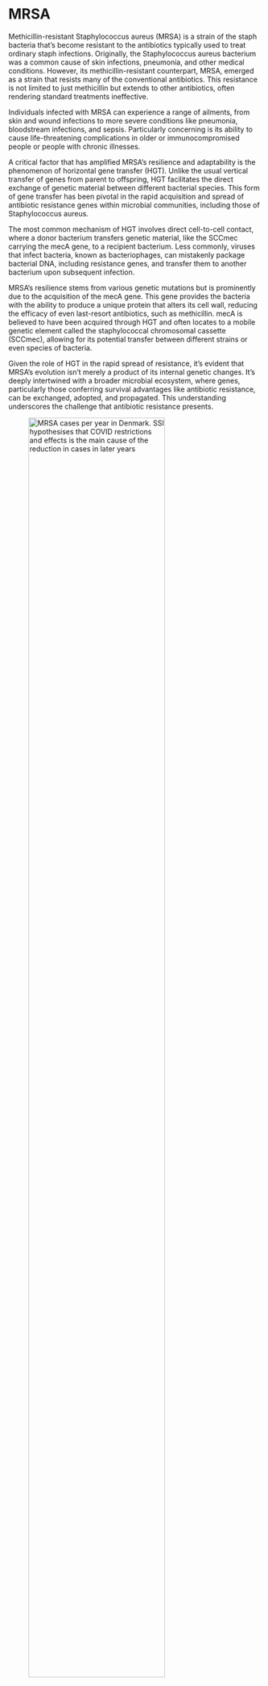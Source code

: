 # MRSA

Methicillin-resistant Staphylococcus aureus (MRSA) is a strain of the staph bacteria that's become resistant to the antibiotics typically used to treat ordinary staph infections. Originally, the Staphylococcus aureus bacterium was a common cause of skin infections, pneumonia, and other medical conditions. However, its methicillin-resistant counterpart, MRSA, emerged as a strain that resists many of the conventional antibiotics. This resistance is not limited to just methicillin but extends to other antibiotics, often rendering standard treatments ineffective. 

Individuals infected with MRSA can experience a range of ailments, from skin and wound infections to more severe conditions like pneumonia, bloodstream infections, and sepsis. Particularly concerning is its ability to cause life-threatening complications in older or immunocompromised people or people with chronic illnesses. 

A critical factor that has amplified MRSA's resilience and adaptability is the phenomenon of horizontal gene transfer (HGT). Unlike the usual vertical transfer of genes from parent to offspring, HGT facilitates the direct exchange of genetic material between different bacterial species. This form of gene transfer has been pivotal in the rapid acquisition and spread of antibiotic resistance genes within microbial communities, including those of Staphylococcus aureus. 

The most common mechanism of HGT involves direct cell-to-cell contact, where a donor bacterium transfers genetic material, like the SCCmec carrying the mecA gene, to a recipient bacterium. Less commonly, viruses that infect bacteria, known as bacteriophages, can mistakenly package bacterial DNA, including resistance genes, and transfer them to another bacterium upon subsequent infection. 

MRSA's resilience stems from various genetic mutations but is prominently due to the acquisition of the mecA  gene. This gene provides the bacteria with the ability to produce a unique protein that alters its cell wall, reducing the efficacy of even last-resort antibiotics, such as methicillin. mecA is believed to have been acquired through HGT and often locates to a mobile genetic element called the staphylococcal chromosomal cassette (SCCmec), allowing for its potential transfer between different strains or even species of bacteria.

Given the role of HGT in the rapid spread of resistance, it's evident that MRSA's evolution isn't merely a product of its internal genetic changes. It's deeply intertwined with a broader microbial ecosystem, where genes, particularly those conferring survival advantages like antibiotic resistance, can be exchanged, adopted, and propagated. This understanding underscores the challenge that antibiotic resistance presents.

![MRSA cases per year in Denmark. SSI hypothesises that COVID restrictions and effects is the main cause of the reduction in cases in later years](./images/mrsa_2021_figur1.png){#fig-mrsa_infections width=80%}

<!-- https://www.ssi.dk/sygdomme-beredskab-og-forskning/sygdomsovervaagning/m/mrsa-2021  -->

Iinvestigating the origins of the mecA gene in MRSA providesinsights into the potential sources and the evolutionary trajectory of antibiotic resistance. Your goal is to identify which organism(s) Staphylococcus aureus might have acquired the mecA gene, and what evidence supports this potential horizontal gene transfer event? 

The structural learning goals of this exercise are:

- Learn how to retrieve sequences for analysis
- Build practical experience using Blast
- Acquire practical experience with multiple alignment tools.



## Sequence Retrieval  {.unnumbered}

#### Exercise
Obtain the genetic sequence for the mecA gene from MRSA. Go to [Genbank](https://www.ncbi.nlm.nih.gov/genbank) and find a complete sequence for mecA in Staphylococcus aureus. That is, do a nucleotide search for “Staphylococcus aureus mecA” and select a MecA gene version with “complete cds”. See @fig-mecA_ncbi. Do not pick the complete genome. Check if MRSA is mentioned in the documentation for the result. 

::: {.content-hidden unless-profile="ta"}
::: {.callout-note appearance="simple"}
## TA note

Some note for TAs

:::
:::

#### Exercise
Find the FASTA version of the genomic reference assembly. This will give you the genetic sequence of the gene. Keep the header of the sequence (“>... Staph…, complete cds”), as we will need this later.

::: {.content-hidden unless-profile="ta"}
::: {.callout-note appearance="simple"}
## TA note

Some note for TAs

:::
:::

#### Exericse
Find the FASTA version of the protein sequence. There might be a link to this in “Related Information.”

![Screenshot](./images/mecA_ncbi.png){#fig-mecA_ncbi width=80%}

::: {.content-hidden unless-profile="ta"}
::: {.callout-note appearance="simple"}
## TA note

Some note for TAs

:::
:::

## Database Searching using BLAST  {.unnumbered}

#### Exercise
Go to the [NCBI BLAST web portal](https://blast.ncbi.nlm.nih.gov/Blast.cgi). Use the mecA nucleotide sequence to search for similar sequences in the nucleotide database. Which organisms have regions with high similarity to the mecA gene nucleotide sequence in your query?  Tip: Check the “Show results in a new window” to allow searching multiple times and compare results. Further, know that it is normal for blasting to take a few minutes. Examine the following metrics (columns):  

- **E-value (Expect value)**: The number of hits one can "expect" to see by chance when searching a database of a particular size. Lower E-values indicate a more significant match. Typically, E-values below 0.05 or especially 0.01 suggest a significant match, but the threshold can depend on the content and especially the size of the search. The longer a search term, the less likely it is for random matches.
- **Percent Identity**: The percentage of identical matches between the query and subject sequences over the aligned region.
  
::: {.content-hidden unless-profile="ta"}
::: {.callout-note appearance="simple"}
## TA note

Some note for TAs

:::
:::

#### Exercise
Try adjusting the number of maximum target sequences in “Algorithm Parameters” (e.g., to 1000). You can also exclude “Staphylococcus aureus” from the search results to only see other organisms.  

- How did this affect the results?
- Check the taxonomy of your found organisms.
- Check the graphic summary of the results. 

::: {.content-hidden unless-profile="ta"}
::: {.callout-note appearance="simple"}
## TA note

Some note for TAs

:::
:::
  
#### Exercise
Try the other programs (“Program Selection”). They may be slower but can find less similar matches that may uncover the potential sources of the gene.

- Did this affect the results? If so, how? (Use the taxonomy and graphic summary in your analysis.)
- What are the main differences between the programs (megablast, discontiguous megablast, and blastn). 
- What do we expect from the different algorithms? It is okay to use Wikipedia or similar resources.

::: {.content-hidden unless-profile="ta"}
::: {.callout-note appearance="simple"}
## TA note

Some note for TAs

:::
:::

#### Exercise
Try the protein blast algorithms and compare the findings. This requires the protein sequence. Do you find the MecA gene product (i.e., protein) in other types of bacteria (i.e., not Staphylococcus strains)? If so, what may this imply about horizontal gene transfer of this gene? Is there a risk of MRSA “helping” completely different, and perhaps more dangerous, bacteria genera become antibiotics resistant?

::: {.content-hidden unless-profile="ta"}
::: {.callout-note appearance="simple"}
## TA note

Some note for TAs

:::
:::

#### Exercise
You might see multiple Staphylococcus strains when allowing higher maximum target sequences. What are the potential interpretations of this concerning horizontal gene transfer? Can we deduce a single origin of the gene in Staphylococcus aureus from these results? Remember that we see a snapshot of where the genes were present during various studies – this is ever-changing.

::: {.content-hidden unless-profile="ta"}
::: {.callout-note appearance="simple"}
## TA note

Some note for TAs

:::
:::

#### Exericse
According to Bloemendaal et al. (2010): "Methicillin Resistance Transfer from Staphylococcus epidermidis to Methicillin-Susceptible Staphylococcus aureus in a Patient during Antibiotic Therapy", mecA may be transferred from Staphylococcus epidermidis. The mecA gene is located on the Staphylococcal Cassette Chromosome mec (SCCmec), and they found that the SCCmec were almost identical in MRSA and in S. epidermidis in a patient. 

- Does your results imply this may be true?
- If this was the case in that one patient, does it mean the MecA gene in MRSA always stems from S. epidermidis?

::: {.content-hidden unless-profile="ta"}
::: {.callout-note appearance="simple"}
## TA note

Some note for TAs

:::
:::

## Multiple Sequence Alignment using ClustalW  {.unnumbered}

#### Exercise
Choose five or more types of bacteria from your BLAST results, such as Staphylococcus epidermidis (include Staphylococcus aureus). You will be comparing the MecA gene’s sequence in each of these to find relations between them.

::: {.content-hidden unless-profile="ta"}
::: {.callout-note appearance="simple"}
## TA note

Some note for TAs

:::
:::

#### Exercise
Go to Genbank and find nucleotide sequences for the MecA gene in each of your selected organisms. E.g., search for “Staphylococcus epidermidis MecA”. You should get the (when possible) complete sequence for the gene only. Get the header of the FASTA file as well.

::: {.content-hidden unless-profile="ta"}
::: {.callout-note appearance="simple"}
## TA note

Some note for TAs

:::
:::

#### Exericise
Go to ClustalW at https://www.genome.jp/tools-bin/clustalw and input the sequences (with header first) of the mecA sequences from MRSA and the selected organisms. See @fig-clustalw_genome_jp Select DNA as you’re inputting nucleotide sequences. Feel free to try the protein sequences.

::: {.content-hidden unless-profile="ta"}
::: {.callout-note appearance="simple"}
## TA note

Some note for TAs

:::
:::

#### Exercise
Run the multiple alignments. 
- What does the output tell us?
- How may these alignments be useful to us in determining the origin of the MecA gene?

::: {.content-hidden unless-profile="ta"}
::: {.callout-note appearance="simple"}
## TA note

Some note for TAs

:::
:::

#### Exercise
At the top of the output page, select a method in the tree menu (e.g., FastTree) and press Exec. This will generate a phylogram. A phylogram is a depiction of evolutionary relationships between taxa, in this case, the mecA gene from different types of bacteria. The branch lengths illustrate evolutionary distance and nodes from where the tree branches can be interpreted as common ancestors when we are working with vertical gene transfer. Try to imagine what the nodes could be interpreted as when we are talking about horizontal gene transfer. Hint: maybe the nodes could be interpreted as possible horizontal gene transfer events.  

- What does the generated phylogram tell you?
- How could we use phylograms to track the potential horizontal gene transfer between the different bacteria?

![Screenshot](./images/clustalw_genome_jp.png){#fig-clustalw_genome_jp width=80%}

::: {.content-hidden unless-profile="ta"}
::: {.callout-note appearance="simple"}
## TA note

Some note for TAs

:::
:::

## Discussion  {.unnumbered}

  1. Based on the BLAST and ClustalW results, which organisms might have been the potential source(s) for the mecA gene in MRSA?
  2. Discuss evidence of potential horizontal gene transfer events based on sequence similarity.
  3. Reason about the roles of the various HGT approaches in MRSA (i.e., Conjugation, Transduction, Transformation). What types are most likely between staph bacteria?
  4. Discuss the significance of horizontal gene transfer in the rapid emergence of antibiotic resistance.
  5. What are some ways we can use sequence alignments of MRSA to combat them? E.g., treatment, outbreak management (like tracking sources, spread, and evolution), and new drugs such as protein-targeting vaccines.


## Additional tools  {.unnumbered}
DTU (Technical University of Denmark) has developed a set of tools highly relevant to antibiotic resistance and MRSE specifically. These are not part of the assignment, but check them out if you are curious:

- [Identification of acquired antibiotic resistance genes](http://genepi.food.dtu.dk/resfinder)
- [SCCmecFinder identifies SCCmec elements in sequenced S. aureus isolate](https://cge.food.dtu.dk/services/SCCmecFinder/)
- [Identification of acquired virulence genes](https://cge.food.dtu.dk/services/VirulenceFinder)
- [spaTyper predicts the S. aureus spa type](https://cge.food.dtu.dk/services/spaTyper) 

